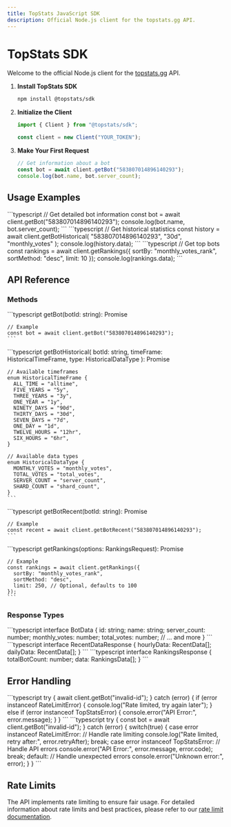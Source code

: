 ```yaml
---
title: TopStats JavaScript SDK
description: Official Node.js client for the topstats.gg API.
---
```



# TopStats SDK

Welcome to the official Node.js client for the [topstats.gg](https://topstats.gg) API.

<Steps>

1. **Install TopStats SDK**

   ```sh
   npm install @topstats/sdk
   ```

2. **Initialize the Client**

   ```typescript
   import { Client } from "@topstats/sdk";
   
   const client = new Client("YOUR_TOKEN");
   ```

3. **Make Your First Request**

   ```typescript
   // Get information about a bot
   const bot = await client.getBot("583807014896140293");
   console.log(bot.name, bot.server_count);
   ```

</Steps>

## Usage Examples

<Tabs>
  <TabItem label="Bot Info">
    ```typescript
    // Get detailed bot information
    const bot = await client.getBot("583807014896140293");
    console.log(bot.name, bot.server_count);
    ```
  </TabItem>
  <TabItem label="Historical Data">
    ```typescript
    // Get historical statistics
    const history = await client.getBotHistorical(
      "583807014896140293",
      "30d",
      "monthly_votes"
    );
    console.log(history.data);
    ```
  </TabItem>
  <TabItem label="Rankings">
    ```typescript
    // Get top bots
    const rankings = await client.getRankings({
      sortBy: "monthly_votes_rank",
      sortMethod: "desc",
      limit: 10
    });
    console.log(rankings.data);
    ```
  </TabItem>
</Tabs>

## API Reference

### Methods

<Tabs>
  <TabItem label="getBot">
    ```typescript
    getBot(botId: string): Promise<BotData>
    
    // Example
    const bot = await client.getBot("583807014896140293");
    ```
  </TabItem>
  <TabItem label="getBotHistorical">
    ```typescript
    getBotHistorical(
      botId: string, 
      timeFrame: HistoricalTimeFrame, 
      type: HistoricalDataType
    ): Promise<HistoricalDataResponse>

    // Available timeframes
    enum HistoricalTimeFrame {
      ALL_TIME = "alltime",
      FIVE_YEARS = "5y",
      THREE_YEARS = "3y",
      ONE_YEAR = "1y",
      NINETY_DAYS = "90d",
      THIRTY_DAYS = "30d",
      SEVEN_DAYS = "7d",
      ONE_DAY = "1d",
      TWELVE_HOURS = "12hr",
      SIX_HOURS = "6hr",
    }

    // Available data types 
    enum HistoricalDataType {
      MONTHLY_VOTES = "monthly_votes",
      TOTAL_VOTES = "total_votes",
      SERVER_COUNT = "server_count",
      SHARD_COUNT = "shard_count",
    }
    ```
  </TabItem>
  <TabItem label="getBotRecent">
    ```typescript
    getBotRecent(botId: string): Promise<RecentDataResponse>
    
    // Example
    const recent = await client.getBotRecent("583807014896140293");
    ```
  </TabItem>
  <TabItem label="getRankings">
    ```typescript
    getRankings(options: RankingsRequest): Promise<RankingsResponse>
    
    // Example
    const rankings = await client.getRankings({
      sortBy: "monthly_votes_rank",
      sortMethod: "desc",
      limit: 250, // Optional, defaults to 100
    });
    ```
  </TabItem>
</Tabs>

### Response Types

<Tabs>
  <TabItem label="BotData">
    ```typescript
    interface BotData {
      id: string;
      name: string;
      server_count: number;
      monthly_votes: number;
      total_votes: number;
      // ... and more
    }
    ```
  </TabItem>
  <TabItem label="RecentDataResponse">
    ```typescript
    interface RecentDataResponse {
      hourlyData: RecentData[];
      dailyData: RecentData[];
    }
    ```
  </TabItem>
  <TabItem label="RankingsResponse">
    ```typescript
    interface RankingsResponse {
      totalBotCount: number;
      data: RankingsData[];
    }
    ```
  </TabItem>
</Tabs>

## Error Handling

<Tabs>
  <TabItem label="Basic">
    ```typescript
    try {
      await client.getBot("invalid-id");
    } catch (error) {
      if (error instanceof RateLimitError) {
        console.log("Rate limited, try again later");
      } else if (error instanceof TopStatsError) {
        console.error("API Error:", error.message);
      }
    }
    ```
  </TabItem>
  <TabItem label="Advanced">
    ```typescript
    try {
      const bot = await client.getBot("invalid-id");
    } catch (error) {
      switch(true) {
        case error instanceof RateLimitError:
          // Handle rate limiting
          console.log("Rate limited, retry after:", error.retryAfter);
          break;
        case error instanceof TopStatsError:
          // Handle API errors
          console.error("API Error:", error.message, error.code);
          break;
        default:
          // Handle unexpected errors
          console.error("Unknown error:", error);
      }
    }
    ```
  </TabItem>
</Tabs>

## Rate Limits

The API implements rate limiting to ensure fair usage. For detailed information about rate limits and best practices, please refer to our [rate limit documentation](https://docs.topstats.gg/authentication/ratelimits/).
